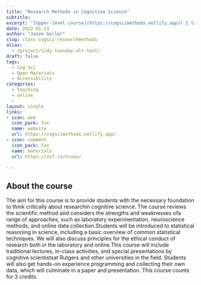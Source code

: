 ```yaml
---
title: "Research Methods in Cognitive Science"
subtitle:
excerpt: "[Upper-level course](https://cogscimethods.netlify.app/) I taught in Fall 2021. This course examined the basics of research as well as the different methods cognitive scientists use to examine the mind/brain. There was a focus on replication and open science and the class culminated in a final PscyhoPy project that had to run online." 
date: 2022-01-23
author: "Jason Geller"
slug: class-cogsci-researchmethods
alias:
  - /project/tidy-tuesday-alt-text/
draft: false
tags:
  - Cog Sci
  - Open Materials
  - Accessibility
categories:
  - teaching
  - online
  - 
layout: single
links:
- icon: web
  icon_pack: fas
  name: website
  url: https://cogscimethods.netlify.app/
- icon: comment
  icon_pack: fas
  name: materials
  url: https://osf.io/ncxwv/

---
```


## About the course  

The aim for this course is to provide students with the necessary foundation to think critically about researchin cognitive science.  The course reviews the scientific method and considers the strengths and weaknesses ofa range of approaches, such as laboratory experimentation, neuroscience methods, and online data collection.Students will be introduced to statistical reasoning in science, including a basic overview of common statistical techniques.  We will also discuss principles for the ethical conduct of research both in the laboratory and online.This course will include traditional lectures, in-class activities, and special presentations by cognitive scientistsat  Rutgers  and  other  universities  in  the  field.   Students  will  also  get  hands-on  experience  programming  and collecting their own data, which will culminate in a paper and presentation. This course counts for 3 credits.



